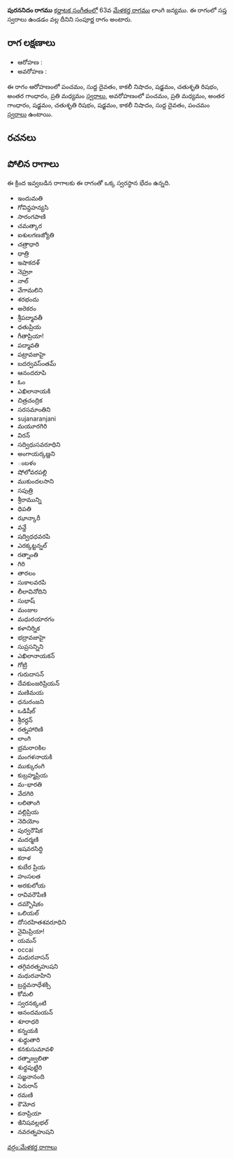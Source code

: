 {{Infobox ragam
	| name          	= పురననిదం
	| synonym	    	= 
	| mela          	= 
	| chakra        	= 
	| janaka        	= 
	| type          	= సంపూర్ణ
	| arohanam      	= {{svaraC|P|D1|N3|S|R2|G3|M2}} 
	| avarohanam    	= {{svaraC|P|M2|G3|S|R2|S|N3|D1|P}}
	| jeeva         	=
	| chhaya        	=
	| nyasa         	=
	| vishesha      	= 
	| equivalent  		= 
}}
{{కర్ణాటక సంగీత రాగాలు}}
'''పురననిదం రాగము''' [[కర్ణాటక సంగీతం]]లో 63వ [[మేళకర్త రాగము]] లాంగి జన్యము.  ఈ రాగంలో సప్త స్వరాలు ఉండడం వల్ల దీనిని సంపూర్ణ రాగం అంటారు.


==రాగ లక్షణాలు==


* ఆరోహణ : {{svaraC|P|D1|N3|S|R2|G3|M2}} 
* అవరోహణ : {{svaraC|P|M2|G3|S|R2|S|N3|D1|P}}

ఈ రాగం ఆరోహణంలో పంచమం, సుద్ద దైవతం, కాకలీ నిషాదం, షడ్జమం, చతుశృతి రిషభం, అంతర గాంధారం, ప్రతి మధ్యమం [[స్వరాలు]], అవరోహణంలో పంచమం, ప్రతి మధ్యమం, అంతర గాంధారం, షడ్జమం, చతుశృతి రిషభం, షడ్జమం, కాకలీ నిషాదం, సుద్ద దైవతం, పంచమం [[స్వరాలు]] ఉంటాయి.

==రచనలు==



==పోలిన రాగాలు==
ఈ క్రింద ఇవ్వబడిన రాగాలకు ఈ రాగంతో ఒక్క స్వరస్థాన భేదం ఉన్నది.
* ఇందుమతి
* గోవిన్దహన్యసి
* సారంగపాణి
* చమత్కార
* ఐశులగణజ్యోతి
* చత్రాధారి
* ధాత్రి
* ఇషాకదళ్
* నెహ్రూ
* నాల్
* వేగామలిని
* శరభందు
* అరెకరం
* శ్రీపద్మావతీ
* ధతుప్రియ
* గీతాప్రియా!
* పద్మావతి
* పట్రావజాహై
* బదర్వవస్ంతమ్
* ఆనందరూపి
* ఓం
* ఎఖిలానాయకి
* చిత్రచంద్రిక
* సరసమాంతిని
* sujanaranjani
* మయూరగిరి
* విరన్
* సద్విధుసవరూధిని
* అంగాయర్కణ్ణని
* ంబళం
* షోలోవరపల్లి
* ముకుందలసాని
* సపుత్రి
* శ్రీరామున్ని
* ధిపతి
* ఝాన్కారీ
* వన్డే
* షద్విధధవరపి
* ఎరక్కట్టన్నల్
* రత్నాంతి
* గిరి
* తారలం
* సుకాలవరపి
* లీలావినోదిని
* సుభాష్
* మంజుల
* మధురయారగం
* కళానిర్నిక
* భద్రావజాహై
* సుప్రసన్నిని
* ఎఖిలానాయకన్
* గోట్రి
* గురుదాసన్
* దేవకుంజరిప్రియన్
* మణిమయ
* ధనురంజని
* ఒడిషీల్
* శ్రీరర్దన్
* రత్నహారిణి
* లాంగి
* భ్రమరాoకిల
* మంగళనాయకి
* ముక్కురంగి
* కుబ్రహ్మప్రియ
* మ-భారతి
* వేదగిరి
* లలితాంగి
* వల్లిప్రియ
* నెదియోం
* పుర్వరౌషిక
* మదర్మణి
* ఇషవరసిద్ధి
* కరాళ
* కుబేర ప్రియ
* హంసలత
* అరకులోయ
* రావివరౌపిణి
* దమ్బౌషికం
* ఒలియల్
* దోసరహితశవరూధిని
* నైమిప్రియా!
* యమన్
* occai
* మధురవాసన్
* తగ్గివరత్నహుషని
* మధురవాహిని
* బ్రన్దవనాధేశక్సి
* కోమలి
* స్వరనక్కంటి
* ఆనందమయన్
* శూరాధరి
* కన్నయకి
* శుధ్ధుతారి
* కనకుసుమావళి
* రత్నాజ్వలితా
* శుధ్ధపుట్టిరి
* సజ్జనానంది
* పెరురాన్
* రమణి
* కౌమోద
* కనాప్రియా
* ఇినిషవల్లభల్
* నవరత్నహుషని



[[వర్గం:మేళకర్త రాగాలు]]